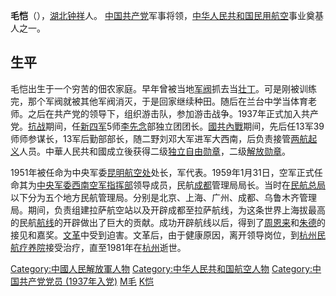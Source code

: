 '''毛恺'''（{{bd|1911年|8月7日|1981年|7月27日|catIdx=Mao,毛}}），[[湖北|湖北]][[钟祥|钟祥]]人。 [[中国共产党|中国共产党]]军事将领，[[中华人民共和国|中华人民共和国]][[民用航空|民用航空]]事业奠基人之一。

== 生平 ==

毛恺出生于一个穷苦的佃农家庭。早年曾被当地[[军阀|军阀]]抓去当[[壮丁|壮丁]]。可是刚被训练完，那个军阀就被其他军阀消灭，于是回家继续种田。随后在兰台中学当体育老师。之后在共产党的领导下，组织游击队，参加游击战争。1937年正式加入共产党。[[抗战|抗战]]期间，任[[新四军|新四军]]5师[[李先念|李先念]]部独立团团长。[[國共內戰|國共內戰]]期间，先后任13军39师师参谋长，13军后勤部部长，随二野刘邓大军进军大西南，后负责接管[[两航起义|两航起义]]人员。中華人民共和國成立後获得二级[[独立自由勋章|独立自由勋章]]，二级[[解放勋章|解放勋章]]。

1951年被任命为中央军委[[昆明|昆明]][[航空处|航空处]]处长，军代表。1959年1月31日，空军正式任命其为[[中央军委西南空军指挥部|中央军委西南空军指挥部]]领导成员，民航[[成都|成都]]管理局局长。当时在[[民航总局|民航总局]]以下分为五个地方民航管理局。分别是北京、上海、广州、成都、乌鲁木齐管理局。期间，负责组建拉萨航空站以及开辟成都至拉萨航线，为这条世界上海拔最高的民航[[航线|航线]]的开辟做出了巨大的贡献。成功开辟航线以后，得到了[[周恩来|周恩来]]和[[朱德|朱德]]的接见和嘉奖。[[文革|文革]]中受到迫害。文革后，由于健康原因，离开领导岗位，到[[杭州民航疗养院|杭州民航疗养院]]接受治疗，直至1981年在[[杭州|杭州]]逝世。

[[Category:中國人民解放軍人物|Category:中國人民解放軍人物]]
[[Category:中华人民共和国航空人物|Category:中华人民共和国航空人物]]
[[Category:中国共产党党员_(1937年入党)|Category:中国共产党党员 (1937年入党)]]
[[Category:钟祥人|M毛]]
[[Category:毛姓|K恺]]